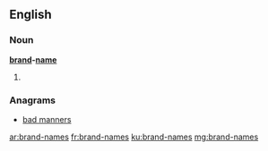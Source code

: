 ==English==

===Noun===
'''[[brand]]-[[name]]'''

# {{plural of|brand-name}}

===Anagrams===
* [[bad manners#English|bad manners]]

[[ar:brand-names]]
[[fr:brand-names]]
[[ku:brand-names]]
[[mg:brand-names]]
